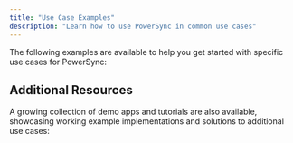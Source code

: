```yaml
---
title: "Use Case Examples"
description: "Learn how to use PowerSync in common use cases"
---
```


The following examples are available to help you get started with specific use cases for PowerSync:

<CardGroup>
  <Card title="Attachments / Files" icon="file" href="/usage/use-case-examples/attachments-files" horizontal/>
  <Card title="Background Syncing" icon="circle-notch" href="/usage/use-case-examples/background-syncing" horizontal/>
  <Card title="CRDTs" icon="code-merge" href="/usage/use-case-examples/crdts" horizontal/>
  <Card title="Data Encryption" icon="lock" href="/usage/use-case-examples/data-encryption" horizontal/>
  <Card title="Data Pipelines" icon="code-branch" href="/usage/use-case-examples/custom-write-checkpoints" horizontal/>
  <Card title="Full-Text Search" icon="magnifying-glass" href="/usage/use-case-examples/full-text-search" horizontal/>
  <Card title="Infinite Scrolling" icon="scroll" href="/usage/use-case-examples/infinite-scrolling" horizontal/>
  <Card title="JSON, Arrays and Custom Types" icon="code" href="/usage/use-case-examples/custom-types-arrays-and-json" horizontal/>
  <Card title="Live Queries / Watch Queries" icon="eye" href="/usage/use-case-examples/watch-queries" horizontal/>
  <Card title="Local-only Usage" icon="laptop" href="/usage/use-case-examples/offline-only-usage" horizontal/>
  <Card title="PostGIS" icon="map" href="/usage/use-case-examples/postgis" horizontal/>
  <Card title="Prioritized Sync" icon="star" href="/usage/use-case-examples/prioritized-sync" horizontal/>
  <Card title="Raw SQLite Tables" icon="table" href="/usage/use-case-examples/raw-tables" horizontal/>
</CardGroup>

## Additional Resources

A growing collection of demo apps and tutorials are also available, showcasing working example implementations and solutions to additional use cases:

<CardGroup>
  <Card title="Demo Apps / Example Projects" icon="laptop-code" href="/resources/demo-apps-example-projects"horizontal />
  <Card title="Tutorials" icon="graduation-cap" href="/tutorials/overview"horizontal />
</CardGroup>
